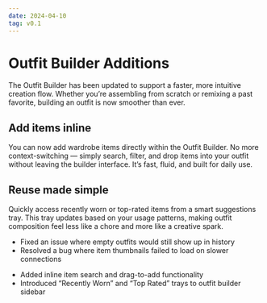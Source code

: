 ```yaml
---
date: 2024-04-10
tag: v0.1
---
```


# Outfit Builder Additions

The Outfit Builder has been updated to support a faster, more intuitive creation flow. Whether you’re assembling from scratch or remixing a past favorite, building an outfit is now smoother than ever.

## Add items inline

You can now add wardrobe items directly within the Outfit Builder. No more context-switching — simply search, filter, and drop items into your outfit without leaving the builder interface. It’s fast, fluid, and built for daily use.

## Reuse made simple

Quickly access recently worn or top-rated items from a smart suggestions tray. This tray updates based on your usage patterns, making outfit composition feel less like a chore and more like a creative spark.

<CollapsibleSection title="Fixes">

- <Label name="Outfits" /> Fixed an issue where empty outfits would still show up
  in history
- <Label name="Thumbnails" /> Resolved a bug where item thumbnails failed to load
  on slower connections

</CollapsibleSection>

<CollapsibleSection title="Improvements">

- <Label name="Item Search" /> Added inline item search and drag-to-add functionality
- <Label name="Outfit Builder" /> Introduced “Recently Worn” and “Top Rated” trays
  to outfit builder sidebar

</CollapsibleSection>
